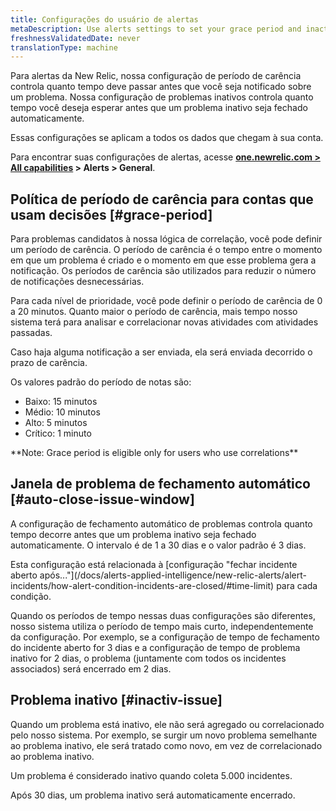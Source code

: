 ```yaml
---
title: Configurações do usuário de alertas
metaDescription: Use alerts settings to set your grace period and inactive issue time policies.
freshnessValidatedDate: never
translationType: machine
---
```


Para alertas da New Relic, nossa configuração de período de carência controla quanto tempo deve passar antes que você seja notificado sobre um problema. Nossa configuração de problemas inativos controla quanto tempo você deseja esperar antes que um problema inativo seja fechado automaticamente.

Essas configurações se aplicam a todos os dados que chegam à sua conta.

Para encontrar suas configurações de alertas, acesse <DNT>**[one.newrelic.com > All capabilities](https://one.newrelic.com/all-capabilities) > Alerts > General**</DNT>.

## Política de período de carência para contas que usam decisões [#grace-period]

Para problemas candidatos à nossa lógica de correlação, você pode definir um período de carência. O período de carência é o tempo entre o momento em que um problema é criado e o momento em que esse problema gera a notificação. Os períodos de carência são utilizados para reduzir o número de notificações desnecessárias.

Para cada nível de prioridade, você pode definir o período de carência de 0 a 20 minutos. Quanto maior o período de carência, mais tempo nosso sistema terá para analisar e correlacionar novas atividades com atividades passadas.

Caso haja alguma notificação a ser enviada, ela será enviada decorrido o prazo de carência.

Os valores padrão do período de notas são:

* Baixo: 15 minutos
* Médio: 10 minutos
* Alto: 5 minutos
* Crítico: 1 minuto

<DNT>
  **Note: Grace period is eligible only for users who use correlations**
</DNT>

## Janela de problema de fechamento automático [#auto-close-issue-window]

A configuração de fechamento automático de problemas controla quanto tempo decorre antes que um problema inativo seja fechado automaticamente. O intervalo é de 1 a 30 dias e o valor padrão é 3 dias.

<Callout variant="tip">
  Esta configuração está relacionada à [configuração "fechar incidente aberto após..."](/docs/alerts-applied-intelligence/new-relic-alerts/alert-incidents/how-alert-condition-incidents-are-closed/#time-limit) para cada condição.

  Quando os períodos de tempo nessas duas configurações são diferentes, nosso sistema utiliza o período de tempo mais curto, independentemente da configuração. Por exemplo, se a configuração de tempo de fechamento do incidente aberto for 3 dias e a configuração de tempo de problema inativo for 2 dias, o problema (juntamente com todos os incidentes associados) será encerrado em 2 dias.
</Callout>

## Problema inativo [#inactiv-issue]

Quando um problema está inativo, ele não será agregado ou correlacionado pelo nosso sistema. Por exemplo, se surgir um novo problema semelhante ao problema inativo, ele será tratado como novo, em vez de correlacionado ao problema inativo.

Um problema é considerado inativo quando coleta 5.000 incidentes.

Após 30 dias, um problema inativo será automaticamente encerrado.
